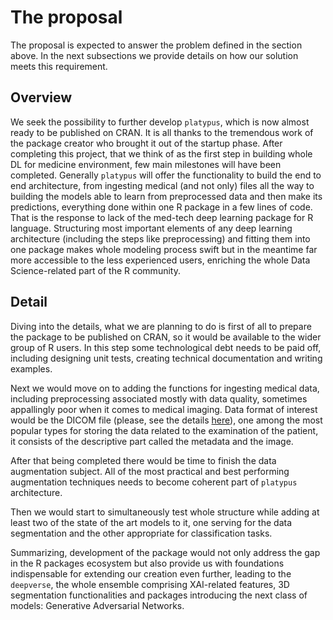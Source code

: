 # The proposal
<!--
This is where the proposal should be outlined. 
-->
The proposal is expected to answer the problem defined in the section above. In the next subsections we provide details on how our solution meets this requirement. 

## Overview
<!--
At a high-level address what your proposal is and how it will address the problem identified. Highlight any benefits to the R Community that follow from solving the problem. This should be your most compelling section.
-->
We seek the possibility to further develop `platypus`, which is now almost ready to be published on CRAN. It is all thanks to the tremendous work of the package creator who brought it out of the startup phase. After completing this project, that we think of as the first step in building whole DL for medicine environment, few main milestones will have been completed. Generally `platypus` will offer the functionality to build the end to end architecture, from ingesting medical (and not only) files all the way to building the models able to learn from preprocessed data and then make its predictions, everything done within one R package in a few lines of code. That is the response to lack of the med-tech deep learning package for R language. Structuring most important elements of any deep learning architecture (including the steps like preprocessing) and fitting them into one package makes whole modeling process swift but in the meantime far more accessible to the less experienced users, enriching the whole Data Science-related part of the R community. 


## Detail
<!--
Go into more detail about the specifics of the project and it delivers against the problem.

Depending on project type the detail section should include:

 - [ ] Minimum Viable Product
 - [ ] Architecture
 - [ ] Assumptions
-->
Diving into the details, what we are planning to do is first of all to prepare the package to be published on CRAN, so it would be available to the wider group of R users. In this step some technological debt needs to be paid off, including designing unit tests, creating technical documentation and writing examples.

Next we would move on to adding the functions for ingesting medical data, including preprocessing associated mostly with data quality, sometimes appallingly poor when it comes to medical imaging. Data format of interest would be the DICOM file (please, see the details [here](https://www.ncbi.nlm.nih.gov/pmc/articles/PMC3354356/)), one among the most popular types for storing the data related to the examination of the patient, it consists of the descriptive part called the metadata and the image.

After that being completed there would be time to finish the data augmentation subject. All of the most practical and best performing augmentation techniques needs to become coherent part of `platypus` architecture.

Then we would start to simultaneously test whole structure while adding at least two of the state of the art models to it, one serving for the data segmentation and the other appropriate for classification tasks.

Summarizing, development of the package would not only address the gap in the R packages ecosystem but also provide us with foundations indispensable for extending our creation even further, leading to the `deepverse`, the whole ensemble comprising XAI-related features, 3D segmentation functionalities and packages introducing the next class of models: Generative Adversarial Networks.



